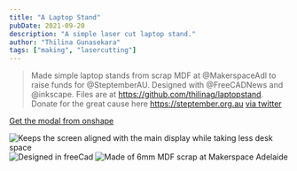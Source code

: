 ```yaml
---
title: "A Laptop Stand"
pubDate: 2021-09-20
description: "A simple laser cut laptop stand."
author: "Thilina Gunasekara"
tags: ["making", "lasercutting"]
---
```


> Made simple laptop stands from scrap MDF at @MakerspaceAdl to raise funds for @SteptemberAU. Designed with @FreeCADNews and @inkscape. Files are at https://github.com/thilinag/laptopstand. Donate for the great cause here https://steptember.org.au
[via twitter](https://twitter.com/thilinag/status/1439773781732429831)

<model-viewer client:load id="reveal" loading="eager" orientation="180deg 0 0" tone="AgX" camera-controls touch-action="pan-y" auto-rotate src="/models/laptopstand.gltf" shadow-intensity="3" alt="A 3D model of the laptop stand"></model-viewer>

[Get the modal from onshape](https://cad.onshape.com/documents/bdbc690c6c6ea088c7deeb34/w/976162c33e866ff3c6914bea/e/bba8c6eec1ec53b59f8da03b?renderMode=0&uiState=679ece748076de63f29f3e2d)

![Keeps the screen aligned with the main display while taking less desk space](./assets/E_sWjmQVcAUStG1.jpeg)
![Designed in freeCad](./assets/E_sWmRtUcAAgfWf.jpeg)
![Made of 6mm MDF scrap at Makerspace Adelaide](./assets/E_sWlLQVEAATLI0.jpeg)
